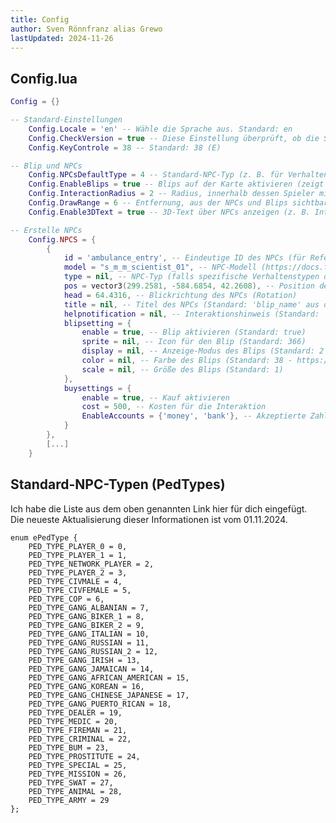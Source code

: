 ```yaml
---
title: Config
author: Sven Rönnfranz alias Grewo
lastUpdated: 2024-11-26
---
```


## Config.lua
```lua
Config = {}

-- Standard-Einstellungen
    Config.Locale = 'en' -- Wähle die Sprache aus. Standard: en
    Config.CheckVersion = true -- Diese Einstellung überprüft, ob die Script-Version aktuell ist. Grew_Versionchecker wird benötigt
    Config.KeyControle = 38 -- Standard: 38 (E)

-- Blip und NPCs
    Config.NPCsDefaultType = 4 -- Standard-NPC-Typ (z. B. für Verhalten oder Aussehen der NPCs)
    Config.EnableBlips = true -- Blips auf der Karte aktivieren (zeigt NPC-Standorte)
    Config.InteractionRadius = 2 -- Radius, innerhalb dessen Spieler mit NPCs interagieren können
    Config.DrawRange = 6 -- Entfernung, aus der NPCs und Blips sichtbar sind
    Config.Enable3DText = true -- 3D-Text über NPCs anzeigen (z. B. Interaktionshinweise)

-- Erstelle NPCs
    Config.NPCS = {
        {
            id = 'ambulance_entry', -- Eindeutige ID des NPCs (für Referenz oder Funktionen)
            model = "s_m_m_scientist_01", -- NPC-Modell (https://docs.fivem.net/docs/game-references/ped-models/)
            type = nil, -- NPC-Typ (falls spezifische Verhaltenstypen definiert sind)
            pos = vector3(299.2581, -584.6854, 42.2608), -- Position des NPCs im Spiel
            head = 64.4316, -- Blickrichtung des NPCs (Rotation)
            title = nil, -- Titel des NPCs (Standard: 'blip_name' aus der en.lua)
            helpnotification = nil, -- Interaktionshinweis (Standard: 'help_notification' oder 'help_notification_3D')
            blipsetting = {
                enable = true, -- Blip aktivieren (Standard: true)
                sprite = nil, -- Icon für den Blip (Standard: 366)
                display = nil, -- Anzeige-Modus des Blips (Standard: 2 - https://docs.fivem.net/docs/game-references/blips)
                color = nil, -- Farbe des Blips (Standard: 38 - https://docs.fivem.net/docs/game-references/blips/#blip-colors)
                scale = nil, -- Größe des Blips (Standard: 1)
            },
            buysettings = {
                enable = true, -- Kauf aktivieren
                cost = 500, -- Kosten für die Interaktion
                EnableAccounts = {'money', 'bank'}, -- Akzeptierte Zahlungsmethoden
            }
        },
        [...]
    }
```

## Standard-NPC-Typen (PedTypes)

Ich habe die Liste aus dem oben genannten Link hier für dich eingefügt.<br/>
Die neueste Aktualisierung dieser Informationen ist vom 01.11.2024.
```
enum ePedType {
	PED_TYPE_PLAYER_0 = 0,
	PED_TYPE_PLAYER_1 = 1,
	PED_TYPE_NETWORK_PLAYER = 2,
	PED_TYPE_PLAYER_2 = 3,
	PED_TYPE_CIVMALE = 4,
	PED_TYPE_CIVFEMALE = 5,
	PED_TYPE_COP = 6,
	PED_TYPE_GANG_ALBANIAN = 7,
	PED_TYPE_GANG_BIKER_1 = 8,
	PED_TYPE_GANG_BIKER_2 = 9,
	PED_TYPE_GANG_ITALIAN = 10,
	PED_TYPE_GANG_RUSSIAN = 11,
	PED_TYPE_GANG_RUSSIAN_2 = 12,
	PED_TYPE_GANG_IRISH = 13,
	PED_TYPE_GANG_JAMAICAN = 14,
	PED_TYPE_GANG_AFRICAN_AMERICAN = 15,
	PED_TYPE_GANG_KOREAN = 16,
	PED_TYPE_GANG_CHINESE_JAPANESE = 17,
	PED_TYPE_GANG_PUERTO_RICAN = 18,
	PED_TYPE_DEALER = 19,
	PED_TYPE_MEDIC = 20,
	PED_TYPE_FIREMAN = 21,
	PED_TYPE_CRIMINAL = 22,
	PED_TYPE_BUM = 23,
	PED_TYPE_PROSTITUTE = 24,
	PED_TYPE_SPECIAL = 25,
	PED_TYPE_MISSION = 26,
	PED_TYPE_SWAT = 27,
	PED_TYPE_ANIMAL = 28,
	PED_TYPE_ARMY = 29
};
```